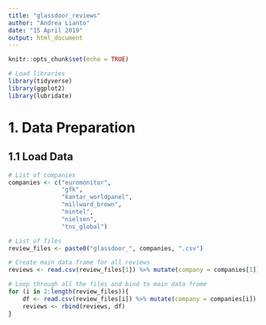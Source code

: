 ```yaml
---
title: "glassdoor_reviews"
author: "Andrea Lianto"
date: "15 April 2019"
output: html_document
---
```


```r
knitr::opts_chunk$set(echo = TRUE)

# Load libraries
library(tidyverse)
library(ggplot2)
library(lubridate)
```

# 1. Data Preparation

## 1.1 Load Data

```r
# List of companies
companies <- c("euromonitor", 
               "gfk", 
               "kantar_worldpanel", 
               "millward_brown", 
               "mintel", 
               "nielsen",
               "tns_global")

# List of files
review_files <- paste0("glassdoor_", companies, ".csv")

# Create main data frame for all reviews
reviews <- read.csv(review_files[1]) %>% mutate(company = companies[1])

# Loop through all the files and bind to main data frame
for (i in 2:length(review_files)){
    df <- read.csv(review_files[i]) %>% mutate(company = companies[i])
    reviews <- rbind(reviews, df)
}
```

```r

```

